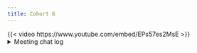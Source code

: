 ```yaml
---
title: Cohort 6
---
```

{{< video https://www.youtube.com/embed/EPs57es2MsE >}}
<details>
<summary> Meeting chat log </summary>
```
00:01:42	Oluwafemi Oyedele:	Hi, Good Evening !!!
00:05:52	Arthur Shaw:	@federica, love the hex stickers behind you. All from rstudio::conf?
00:07:12	Arthur Shaw:	I tried doing the same. I had a hard time ordering them. I also thought I'd make the stickers into magnets so that I could rearrange them in future.
00:48:34	Oluwafemi Oyedele:	Thank you !!!
```
</details>
